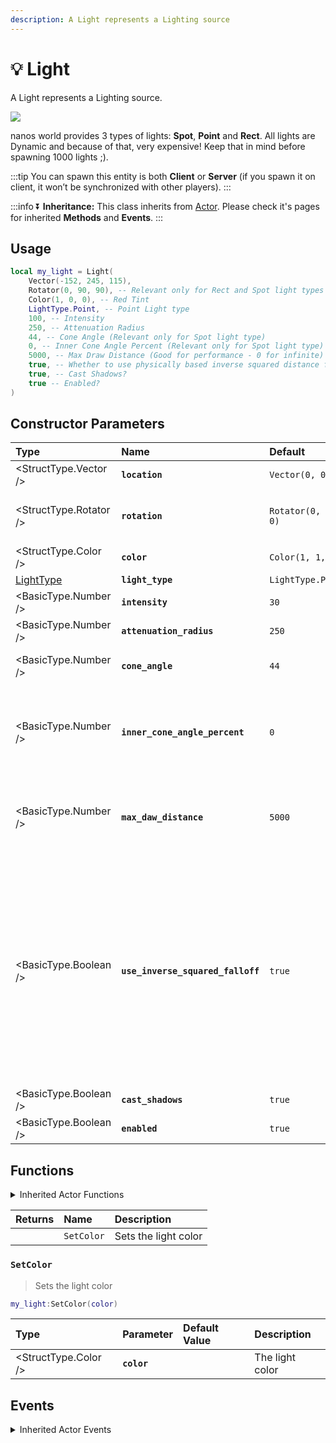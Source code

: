 ```yaml
---
description: A Light represents a Lighting source
---
```


# 💡 Light

A Light represents a Lighting source.


![](/img/docs/light.jpg)

nanos world provides 3 types of lights: **Spot**, **Point** and **Rect**. All lights are Dynamic and because of that, very expensive! Keep that in mind before spawning 1000 lights ;\).

:::tip
You can spawn this entity is both **Client** or **Server** \(if you spawn it on client, it won’t be synchronized with other players\).
:::

:::info
⏬ **Inheritance:** This class inherits from [Actor](/docs/scripting-reference/classes/base-classes/actor). Please check it's pages for inherited **Methods** and **Events**.
:::

## Usage

```lua
local my_light = Light(
    Vector(-152, 245, 115),
    Rotator(0, 90, 90), -- Relevant only for Rect and Spot light types
    Color(1, 0, 0), -- Red Tint
    LightType.Point, -- Point Light type
    100, -- Intensity
    250, -- Attenuation Radius
    44, -- Cone Angle (Relevant only for Spot light type)
    0, -- Inner Cone Angle Percent (Relevant only for Spot light type)
    5000, -- Max Draw Distance (Good for performance - 0 for infinite)
    true, -- Whether to use physically based inverse squared distance falloff, where Attenuation Radius is only clamping the light's contribution. (Spot and Point types only)
    true, -- Cast Shadows?
    true -- Enabled?
)
```

## Constructor Parameters

| **Type** | **Name** | **Default** | Description |
| :--- | :--- | :--- | :--- |
| <StructType.Vector /> | **`location`** | `Vector(0, 0, 0)` |  |
| <StructType.Rotator /> | **`rotation`** | `Rotator(0, 0, 0)` | Relevant only for Rect and Spot LightTypes |
| <StructType.Color /> | **`color`** | `Color(1, 1, 1)` |  |
| [LightType](/docs/scripting-reference/glossary/enums#lighttype) | **`light_type`** | `LightType.Point` |  |
| <BasicType.Number /> | **`intensity`** | `30` |  |
| <BasicType.Number /> | **`attenuation_radius`** | `250` |  |
| <BasicType.Number /> | **`cone_angle`** | `44` | Relevant only for Spot LightType |
| <BasicType.Number /> | **`inner_cone_angle_percent`** | `0` | Inner Cone Angle Percent (Relevant only for Spot LightType) (0-1) |
| <BasicType.Number /> | **`max_daw_distance`** | `5000` | Max Draw Distance (Good for performance - 0 for infinite |
| <BasicType.Boolean /> | **`use_inverse_squared_falloff`** | `true` | Whether to use physically based inverse squared distance falloff, where Attenuation Radius is only clamping the light's contribution. (Spot and Point types only) |
| <BasicType.Boolean /> | **`cast_shadows`** | `true` |  |
| <BasicType.Boolean /> | **`enabled`** | `true` |  |

## Functions


<details><summary>Inherited Actor Functions</summary><BaseActorFunctions /></details>

| **Returns** | **Name** | **Description** |
| :--- | :--- | :--- |
|  | `SetColor` | Sets the light color |

### `SetColor`

> Sets the light color

```lua
my_light:SetColor(color)
```

| Type | Parameter | Default Value | Description |
| :--- | :--- | :--- | :--- |
| <StructType.Color /> | **`color`** |  | The light color |

## Events


<details><summary>Inherited Actor Events</summary><BaseActorEvents /></details>
